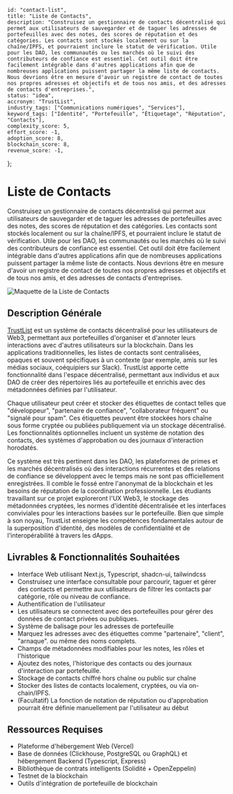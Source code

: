     id: "contact-list",
    title: "Liste de Contacts",
    description: "Construisez un gestionnaire de contacts décentralisé qui permet aux utilisateurs de sauvegarder et de taguer les adresses de portefeuilles avec des notes, des scores de réputation et des catégories. Les contacts sont stockés localement ou sur la chaîne/IPFS, et pourraient inclure le statut de vérification. Utile pour les DAO, les communautés ou les marchés où le suivi des contributeurs de confiance est essentiel. Cet outil doit être facilement intégrable dans d'autres applications afin que de nombreuses applications puissent partager la même liste de contacts. Nous devrions être en mesure d'avoir un registre de contact de toutes nos propres adresses et objectifs et de tous nos amis, et des adresses de contacts d'entreprises.",
    status: "idea",
    accronym: "TrustList",
    industry_tags: ["Communications numériques", "Services"],
    keyword_tags: ["Identité", "Portefeuille", "Étiquetage", "Réputation", "Contacts"],
    complexity_score: 5,
    effort_score: -1,
    adoption_score: 8,
    blockchain_score: 8,
    revenue_score: -1,
};

# Liste de Contacts

Construisez un gestionnaire de contacts décentralisé qui permet aux utilisateurs de sauvegarder et de taguer les adresses de portefeuilles avec des notes, des scores de réputation et des catégories. Les contacts sont stockés localement ou sur la chaîne/IPFS, et pourraient inclure le statut de vérification. Utile pour les DAO, les communautés ou les marchés où le suivi des contributeurs de confiance est essentiel. Cet outil doit être facilement intégrable dans d'autres applications afin que de nombreuses applications puissent partager la même liste de contacts. Nous devrions être en mesure d'avoir un registre de contact de toutes nos propres adresses et objectifs et de tous nos amis, et des adresses de contacts d'entreprises.

![Maquette de la Liste de Contacts](/images/project/contact-list.jpg)

## Description Générale

[TrustList](https://trustlist.monark.io) est un système de contacts décentralisé pour les utilisateurs de Web3, permettant aux portefeuilles d'organiser et d'annoter leurs interactions avec d'autres utilisateurs sur la blockchain. Dans les applications traditionnelles, les listes de contacts sont centralisées, opaques et souvent spécifiques à un contexte (par exemple, amis sur les médias sociaux, coéquipiers sur Slack). TrustList apporte cette fonctionnalité dans l'espace décentralisé, permettant aux individus et aux DAO de créer des répertoires liés au portefeuille et enrichis avec des métadonnées définies par l'utilisateur.

Chaque utilisateur peut créer et stocker des étiquettes de contact telles que "développeur", "partenaire de confiance", "collaborateur fréquent" ou "signalé pour spam". Ces étiquettes peuvent être stockées hors chaîne sous forme cryptée ou publiées publiquement via un stockage décentralisé. Les fonctionnalités optionnelles incluent un système de notation des contacts, des systèmes d'approbation ou des journaux d'interaction horodatés.

Ce système est très pertinent dans les DAO, les plateformes de primes et les marchés décentralisés où des interactions récurrentes et des relations de confiance se développent avec le temps mais ne sont pas officiellement enregistrées. Il comble le fossé entre l'anonymat de la blockchain et les besoins de réputation de la coordination professionnelle. Les étudiants travaillant sur ce projet exploreront l'UX Web3, le stockage des métadonnées cryptées, les normes d'identité décentralisée et les interfaces conviviales pour les interactions basées sur le portefeuille. Bien que simple à son noyau, TrustList enseigne les compétences fondamentales autour de la superposition d'identité, des modèles de confidentialité et de l'interopérabilité à travers les dApps.

## Livrables & Fonctionnalités Souhaitées

- Interface Web utilisant Next.js, Typescript, shadcn-ui, tailwindcss
- Construisez une interface consultable pour parcourir, taguer et gérer des contacts et permettre aux utilisateurs de filtrer les contacts par catégorie, rôle ou niveau de confiance.
- Authentification de l'utilisateur
- Les utilisateurs se connectent avec des portefeuilles pour gérer des données de contact privées ou publiques.
- Système de balisage pour les adresses de portefeuille
- Marquez les adresses avec des étiquettes comme "partenaire", "client", "arnaque". ou même des noms complets.
- Champs de métadonnées modifiables pour les notes, les rôles et l'historique
- Ajoutez des notes, l'historique des contacts ou des journaux d'interaction par portefeuille.
- Stockage de contacts chiffré hors chaîne ou public sur chaîne
- Stocker des listes de contacts localement, cryptées, ou via on-chain/IPFS.
- (Facultatif) La fonction de notation de réputation ou d'approbation pourrait être définie manuellement par l'utilisateur au début

## Ressources Requises

- Plateforme d'hébergement Web (Vercel)
- Base de données (Clickhouse, PostgreSQL ou GraphQL) et hébergement Backend (Typescript, Express)
- Bibliothèque de contrats intelligents (Solidité + OpenZeppelin)
- Testnet de la blockchain
- Outils d'intégration de portefeuille de blockchain
